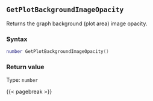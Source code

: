 ## `GetPlotBackgroundImageOpacity`

Returns the graph background (plot area) image opacity\index{images!opacity}.

### Syntax {-}

``` .lua
number GetPlotBackgroundImageOpacity()
```


### Return value {-}

Type: `number`


{{< pagebreak >}}